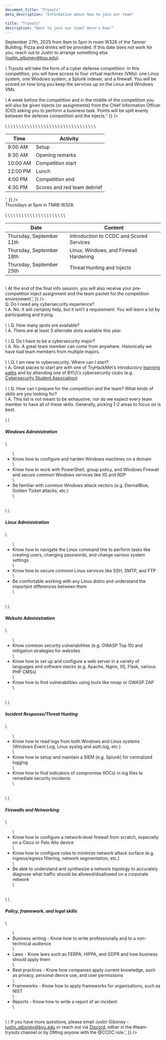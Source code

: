 ```yaml
---
document_title: "Tryouts"
meta_description: "Information about how to join our team"

title: "Tryouts"
description: "Want to join our team? Here's how!"
---
```


<Section
  section={{
    title: "Details",
    content:
      "Try out for BYU's CCDC team on <span class='text-secondary font-bold'>September 27th, 2025</span> from <span class='text-accent font-bold'>9am to 5pm</span> in room W328 of the Tanner Building. Pizza and drinks will be provided. If this date does not work for you, reach out to Justin to arrange something else (<a class='underline text-accent' href='mailto:justin_giboney@byu.edu'>justin_giboney@byu.edu</a>).<br><br>\
      Tryouts will take the form of a cyber defense competition. In this competition, you will have access to four virtual machines (VMs): one Linux system, one Windows system, a Splunk indexer, and a firewall. You will be scored on how long you keep the services up on the Linux and Windows VMs. <br><br>\
      A week before the competition and in the middle of the competition you will also be given injects (or assignments) from the Chief Information Officer (CIO) asking you to perform a business task. Points will be split evenly between the defense competition and the injects."
  }}
/>

<Section
  section={{
    title: "Schedule",
    content:
      'September 27th, 2025<br><br><table class="table-auto border-collapse border border-gray-300 w-full text-sm text-left">\
  <thead>\
    <tr>\
      <th class="px-4 py-2 border border-gray-300">Time</th>\
      <th class="px-4 py-2 border border-gray-300">Activity</th>\
    </tr>\
  </thead>\
  <tbody>\
    <tr>\
      <td class="px-4 py-2 border border-gray-300">9:00 AM</td>\
      <td class="px-4 py-2 border border-gray-300">Setup</td>\
    </tr>\
    <tr>\
      <td class="px-4 py-2 border border-gray-300">9:30 AM</td>\
      <td class="px-4 py-2 border border-gray-300">Opening remarks</td>\
    </tr>\
    <tr>\
      <td class="px-4 py-2 border border-gray-300">10:00 AM</td>\
      <td class="px-4 py-2 border border-gray-300">Competition start</td>\
    </tr>\
    <tr>\
      <td class="px-4 py-2 border border-gray-300">12:00 PM</td>\
      <td class="px-4 py-2 border border-gray-300">Lunch</td>\
    </tr>\
    <tr>\
      <td class="px-4 py-2 border border-gray-300">4:00 PM</td>\
      <td class="px-4 py-2 border border-gray-300">Competition end</td>\
    </tr>\
    <tr>\
      <td class="px-4 py-2 border border-gray-300">4:30 PM</td>\
      <td class="px-4 py-2 border border-gray-300">Scores and red team debrief</td>\
    </tr>\
  </tbody>\
</table>',
  }}
/>

<Section
  section={{
    title: "Info Sessions / Trainings",
    content:
      'We will be holding three info sessions and trainings prior to tryouts on <span class="text-accent font-bold">Thursdays at 5pm in TNRB W328.</span><br><br>\
      <table class="table-auto border-collapse border border-gray-300 w-full text-sm text-left">\
  <thead>\
    <tr>\
      <th class="px-4 py-2 border border-gray-300">Date</th>\
      <th class="px-4 py-2 border border-gray-300">Content</th>\
    </tr>\
  </thead>\
  <tbody>\
    <tr>\
      <td class="px-4 py-2 border border-gray-300">Thursday, September 11th</td>\
      <td class="px-4 py-2 border border-gray-300">Introduction to CCDC and Scored Services</td>\
    </tr>\
    <tr>\
      <td class="px-4 py-2 border border-gray-300">Thursday, September 18th</td>\
      <td class="px-4 py-2 border border-gray-300">Linux, Windows, and Firewall Hardening</td>\
    </tr>\
    <tr>\
      <td class="px-4 py-2 border border-gray-300">Thursday, September 25th</td>\
      <td class="px-4 py-2 border border-gray-300">Threat Hunting and Injects</td>\
    </tr>\
  </tbody>\
</table><br>\
At the end of the final info session, you will also receive your pre-competition inject assignment and the team packet for the competition environment.',
  }}
/>

<Section
  section={{
    title: "FAQ",
    content: '<span class="text-secondary font-bold">Q. Do I need any cybersecurity experience?</span><br>\
    A. No. It will certainly help, but it isn\'t a requirement. You will learn a lot by participating and trying.<br><br>\
    \
    <span class="text-secondary font-bold">Q. How many spots are available?</span><br>\
    A. There are at least 3 alternate slots available this year.<br><br>\
    \
    <span class="text-secondary font-bold">Q. Do I have to be a cybersecurity major?</span><br>\
    A. No. A great team member can come from anywhere. Historically we have had team members from multiple majors.<br><br>\
    \
    <span class="text-secondary font-bold">Q. I am new to cybersecurity. Where can I start?</span><br>\
    A. Great places to start are with one of TryHackMe\'s introductory <a class="underline text-accent" href=https://tryhackme.com/hacktivities>learning paths</a> and by attending one of BYU\'s cybersecurity clubs (e.g. <a class="underline text-accent" href="https://clubs.byu.edu/p/clubview/18295873486205398">Cybersecurity Student Association</a>) <br><br>\
    \
    <span class="text-secondary font-bold">Q. How can I prepare for the competition and the team? What kinds of skills are you looking for?</span><br>\
    A. This list is not meant to be exhaustive, nor do we expect every team member to have all of these skills. Generally, picking 1-2 areas to focus on is best.<br><br>\
    \
    <h5>Windows Administration</h5>\
    <ul class="list-disc list-outside px-7">\
      <li>Know how to configure and harden Windows machines on a domain</li>\
      <li>Know how to work with PowerShell, group policy, and Windows Firewall and secure common Windows services like IIS and RDP</li>\
      <li>Be familiar with common Windows attack vectors (e.g. EternalBlue, Golden Ticket attacks, etc.)</li>\
    </ul><br>\
    \
    <h5>Linux Administration</h5>\
    <ul class="list-disc list-outside px-7">\
      <li>Know how to navigate the Linux command line to perform tasks like creating users, changing passwords, and change various system settings</li>\
      <li>Know how to secure common Linux services like SSH, SMTP, and FTP</li>\
      <li>Be comfortable working with any Linux distro and understand the important differences between them</li>\
    </ul><br>\
    \
    <h5>Website Administration</h5>\
    <ul class="list-disc list-outside px-7">\
      <li>Know common security vulnerabilities (e.g. OWASP Top 10) and mitigation strategies for websites</li>\
      <li>Know how to set up and configure a web server in a variety of languages and software stacks (e.g. Apache, Nginx, IIS, Flask, various PHP CMSs)</li>\
      <li>Know how to find vulnerabilities using tools like nmap or OWASP ZAP</li>\
    </ul><br>\
    \
    <h5>Incident Response/Threat Hunting</h5>\
    <ul class="list-disc list-outside px-7">\
      <li>Know how to read logs from both Windows and Linux systems (Windows Event Log, Linux syslog and auth.log, etc.)</li>\
      <li>Know how to setup and maintain a SIEM (e.g. Splunk) for centralized logging</li>\
      <li>Know how to find indicators of compromise (IOCs) in log files to remediate security incidents</li>\
    </ul><br>\
    \
    <h5>Firewalls and Networking</h5>\
    <ul class="list-disc list-outside px-7">\
      <li>Know how to configure a network-level firewall from scratch, especially on a Cisco or Palo Alto device</li>\
      <li>Know how to configure rules to minimize network attack surface (e.g. ingress/egress filtering, network segmentation, etc.)</li>\
      <li>Be able to understand and synthesize a network topology to accurately diagnose what traffic should be allowed/disallowed on a corporate network</li>\
    </ul><br>\
    \
    <h5>Policy, framework, and legal skills</h5>\
    <ul class="list-disc list-inside pl-4 space-y-1">\
      <li>Business writing - Know how to write professionally and to a non-technical audience</li>\
      <li>Laws - Know laws such as FERPA, HIPPA, and GDPR and how business should apply them</li>\
      <li>Best practices - Know how companies apply current knowledge, such as privacy, personal device use, and user permissions</li>\
      <li>Frameworks - Know how to apply frameworks for organizations, such as NIST</li>\
      <li>Reports - Know how to write a report of an incident</li>\
    </ul><br>\
    \
    If you have more questions, please email Justin Giboney - <a class="underline text-accent" href="mailto:justin_giboney@byu.edu">justin_giboney@byu.edu</a> or reach out via <a class="underline text-secondary" href="https://discord.gg/4dTMZWArJG">Discord</a>, either in the <span class="text-accent">#team-tryouts</span> channel or by DMing anyone with the <span class="text-secondary">@CCDC</span> role.',
  }}
/>
